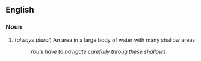 == English ==

=== Noun ===

# (''always plural'') An area in a large body of water with many shallow areas
#: ''You'll have to navigate carefully throug these shallows''